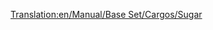 [[Translation:en/Manual/Base Set/Cargos/Sugar]]

{{es/Carga| carga  = Azúcar
| imagen = en/SugarMine.png
| producida =[[es/Manual/Base Set/Industries/Mina de azúcar|Mina de azúcar]]
| aceptada  =[[es/Manual/Base Set/Industries/Fábrica de dulces|Fábrica de dulces]]
}}